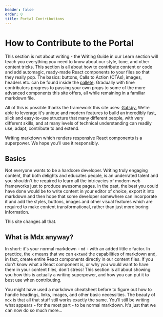 ```yaml
---
header: false
order: 0
title: Portal Contributions
---
```


# How to Contribute to the Portal

This section is not about writing - the Writing Guide in our Learn section will teach you everything
you need to know about our style, tone, and other content tricks. This section is all about how to contribute content or code and add automagic, ready-made React components to your files so that they really pop. The basics:
buttons, Calls to Action (CTAs), images, headers etc. can be found inside the [pallete](/resources/technical-content/palette-recipes/). Gradually with time contributors progress to passing your own props to
some of the more advanced components this site offers, all while remaining in a familiar markdown file.

All of this is possible thanks the framework this site uses: [Gatsby.](https://www.gatsbyjs.org/) We're
able to leverage it's unique and modern features to build an incredibly fast, slick and easy-to-use
structure that many different people, with very different skills, and at many levels of technical
understanding can readily use, adapt, contribute to and extend.

Writing markdown which renders responsive React components is a superpower. We hope you'll use it responsibly.

## Basics

Not everyone wants to be a hardcore developer. Writing truly engaging content,
that both delights and educates people, is an underrated talent and you
shouldn't be required to learn all the intricacies of modern web frameworks
just to produce awesome pages. In the past, the best you could have done
would be to write content in your editor of choice, export it into markdown
and then hope that some developer somewhere can incorporate it and add the styles,
buttons, images and other visual features which are required to make content transformational,
rather than just more boring information.

This site changes all that.

## What is Mdx anyway?

In short: it's your normal markdown - `md` - with an added little `x` factor.
In practice, the `x` means that we can `extend` the capabilities of markdown
and, in fact, create entire React components directly in our content files. If you
don't know what a React component is, or why you would want to have them in your
content files, don't stress! This section is all about showing you how this is
actually a writing superpower, and how you can put it to best use when contributing.

You might have used a markdown cheatsheet
before to figure out how to handle headings, links, images, and other basic necessities.
The beauty of `mdx` is that all that stuff still works exactly the same. You'll still be
writing what appears - for the most part - to be normal markdown. It's just that
we can now do so much more...
